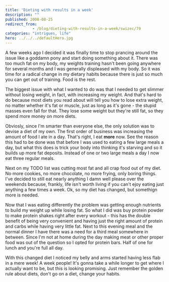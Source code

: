 ```yaml
---
title: 'Dieting with results in a week'
description: ""
published: 2008-08-25
redirect_from: 
            - /blog/dieting-with-results-in-a-week/swizec/79
categories: "intrigues, life"
hero: ../../../defaultHero.jpg
---
```

A few weeks ago I decided it was finally time to stop prancing around the issue like a goddamn pony and start doing something about it. There was too much fat on my body, my weights training hasn't been going anywhere for several months and I was generally displeased with my body. So it was time for a radical change in my dietary habits because there is just so much you can get out of training. Food is the rest.

The biggest issue with what I wanted to do was that I needed to get slimmer without losing weight, in fact, with increasing my weight. And that's hard to do because most diets you read about will tell you how to lose extra weight, no matter whether it's fat or muscle, just as long as it's gone - the stupid masses even fall for that. They lose some weight but they're still fat, so they spend more money on more diets.

Obviosly, since I'm smarter than everyone else, the only solution was to devise a diet of my own. The first order of business was increasing the amount of food I ate in a day. That's right, I eat **more** now. See the reason this had to be done was that before I was used to eating a few large meals a day, but what this does is trick your body into thinking it's starving and so it builds up more fat deposits. Instead of one or two large meals a day I now eat three regular meals.

Next on my TODO list was cutting most fat and all crap food out of my diet. No more cookies, no more chocolate, no more frying, only boring things. I've decided to still eat nearly anything I damn well please over the weekends because, frankly, life isn't worth living if you can't ejoy eating just anything a few times a week. Ok, so my diet has changed, but somethign more is needed.

Now that I was eating differently the problem was getting enough nutrients to build my weight up while losing fat. So what I did was buy protein powder to make protein shakes right after every workout - this has the double benefit of being very convenient and having just the right amount of protein and carbs while having very little fat. Next to this evening meal and the normal dinner I have there was a need for a third meal somewhere in between. Since I'm not at home during the day making meat or other proper food was out of the question so I opted for protein bars. Half of one for lunch and you're full all day.

With this changed diet I noticed my belly and arms started having less flab in a mere week! A week people! It's gonna take a while longer to get where I actually want to be, but this is looking promising. Just remember the golden rule about diets, don't go on a diet, change your habits.